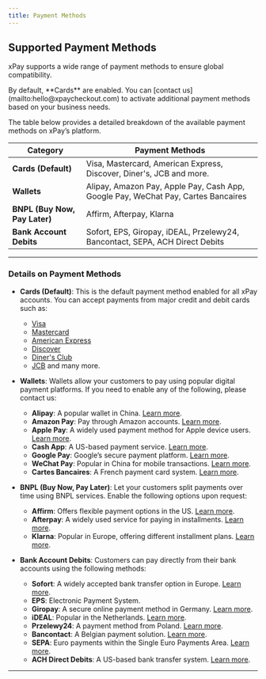 ```yaml
---
title: Payment Methods
---
```


## Supported Payment Methods

xPay supports a wide range of payment methods to ensure global compatibility.

<Note>
  By default, **Cards** are enabled. You can [contact
  us](mailto:hello@xpaycheckout.com) to activate additional payment methods
  based on your business needs.
</Note>

The table below provides a detailed breakdown of the available payment methods on xPay’s platform.

| **Category**                  | **Payment Methods**                                                               |
| ----------------------------- | --------------------------------------------------------------------------------- |
| **Cards (Default)**           | Visa, Mastercard, American Express, Discover, Diner's, JCB and more.              |
| **Wallets**                   | Alipay, Amazon Pay, Apple Pay, Cash App, Google Pay, WeChat Pay, Cartes Bancaires |
| **BNPL (Buy Now, Pay Later)** | Affirm, Afterpay, Klarna                                                          |
| **Bank Account Debits**       | Sofort, EPS, Giropay, iDEAL, Przelewy24, Bancontact, SEPA, ACH Direct Debits      |

---

### **Details on Payment Methods**

- **Cards (Default)**: This is the default payment method enabled for all xPay accounts. You can accept payments from major credit and debit cards such as:
  - [Visa](https://www.visa.com)
  - [Mastercard](https://www.mastercard.com)
  - [American Express](https://www.americanexpress.com)
  - [Discover](https://www.discover.com)
  - [Diner's Club](https://www.dinersclub.com)
  - [JCB](https://www.global.jcb/en)
    and many more.

- **Wallets**: Wallets allow your customers to pay using popular digital payment platforms. If you need to enable any of the following, please contact us:
  - **Alipay**: A popular wallet in China. [Learn more](https://intl.alipay.com).
  - **Amazon Pay**: Pay through Amazon accounts. [Learn more](https://pay.amazon.com).
  - **Apple Pay**: A widely used payment method for Apple device users. [Learn more](https://www.apple.com/apple-pay/).
  - **Cash App**: A US-based payment service. [Learn more](https://cash.app).
  - **Google Pay**: Google’s secure payment platform. [Learn more](https://pay.google.com).
  - **WeChat Pay**: Popular in China for mobile transactions. [Learn more](https://pay.weixin.qq.com).
  - **Cartes Bancaires**: A French payment card system. [Learn more](https://www.cartes-bancaires.com).

- **BNPL (Buy Now, Pay Later)**: Let your customers split payments over time using BNPL services. Enable the following options upon request:
  - **Affirm**: Offers flexible payment options in the US. [Learn more](https://www.affirm.com).
  - **Afterpay**: A widely used service for paying in installments. [Learn more](https://www.afterpay.com).
  - **Klarna**: Popular in Europe, offering different installment plans. [Learn more](https://www.klarna.com).

- **Bank Account Debits**: Customers can pay directly from their bank accounts using the following methods:
  - **Sofort**: A widely accepted bank transfer option in Europe. [Learn more](https://www.sofort.com).
  - **EPS**: Electronic Payment System.
  - **Giropay**: A secure online payment method in Germany. [Learn more](https://www.giropay.de).
  - **iDEAL**: Popular in the Netherlands. [Learn more](https://www.ideal.nl).
  - **Przelewy24**: A payment method from Poland. [Learn more](https://www.przelewy24.pl).
  - **Bancontact**: A Belgian payment solution. [Learn more](https://www.bancontact.com).
  - **SEPA**: Euro payments within the Single Euro Payments Area. [Learn more](https://www.europeanpaymentscouncil.eu).
  - **ACH Direct Debits**: A US-based bank transfer system. [Learn more](https://www.nacha.org/ach-network).

---

